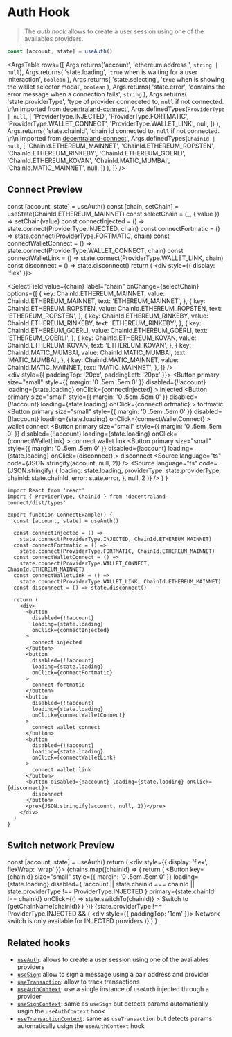 
<Meta title="Hooks/useAuth" />

# Auth Hook

> The _auth hook_ allows to create a user session using one of the availables providers.

```ts
const [account, state] = useAuth()
```

<ArgsTable
  rows={[
    Args.returns('account', 'ethereum address ', `string | null`),
    Args.returns(
      'state.loading',
      '`true` when is waiting for a user initeraction',
      `boolean`
    ),
    Args.returns(
      'state.selecting',
      '`true` when is showing the wallet selector modal',
      `boolean`
    ),
    Args.returns(
      'state.error',
      'contains the error message when a connection fails',
      `string`
    ),
    Args.returns(
      'state.providerType',
      'type of provider conneceted to, `null` if not connected. \n\n imported from [decentraland-connect](https://www.npmjs.com/package/decentraland-connect)',
      Args.definedTypes(`ProviderType | null`, [
        'ProviderType.INJECTED',
        'ProviderType.FORTMATIC',
        'ProviderType.WALLET_CONNECT',
        'ProviderType.WALLET_LINK',
        null,
      ])
    ),
    Args.returns(
      'state.chainId',
      'chain id connected to, `null` if not connected. \n\n imported from [decentraland-connect](https://www.npmjs.com/package/decentraland-connect)',
      Args.definedTypes(`ChainId | null`, [
        'ChainId.ETHEREUM_MAINNET',
        'ChainId.ETHEREUM_ROPSTEN',
        'ChainId.ETHEREUM_RINKEBY',
        'ChainId.ETHEREUM_GOERLI',
        'ChainId.ETHEREUM_KOVAN',
        'ChainId.MATIC_MUMBAI',
        'ChainId.MATIC_MAINNET',
        null,
      ])
    ),
  ]}
/>

## Connect Preview

  const [account, state] = useAuth()
  const [chain, setChain] = useState(ChainId.ETHEREUM_MAINNET)
  const selectChain = (_, { value }) => setChain(value)
  const connectInjected = () => state.connect(ProviderType.INJECTED, chain)
  const connectFortmatic = () => state.connect(ProviderType.FORTMATIC, chain)
  const connectWalletConnect = () =>
    state.connect(ProviderType.WALLET_CONNECT, chain)
  const connectWalletLink = () => state.connect(ProviderType.WALLET_LINK, chain)
  const disconnect = () => state.disconnect()
  return (
    <Container>
      <div style={{ display: 'flex' }}>
        <div>
          <SelectField
            value={chain}
            label="chain"
            onChange={selectChain}
            options={[
              {
                key: ChainId.ETHEREUM_MAINNET,
                value: ChainId.ETHEREUM_MAINNET,
                text: 'ETHEREUM_MAINNET',
              },
              {
                key: ChainId.ETHEREUM_ROPSTEN,
                value: ChainId.ETHEREUM_ROPSTEN,
                text: 'ETHEREUM_ROPSTEN',
              },
              {
                key: ChainId.ETHEREUM_RINKEBY,
                value: ChainId.ETHEREUM_RINKEBY,
                text: 'ETHEREUM_RINKEBY',
              },
              {
                key: ChainId.ETHEREUM_GOERLI,
                value: ChainId.ETHEREUM_GOERLI,
                text: 'ETHEREUM_GOERLI',
              },
              {
                key: ChainId.ETHEREUM_KOVAN,
                value: ChainId.ETHEREUM_KOVAN,
                text: 'ETHEREUM_KOVAN',
              },
              {
                key: ChainId.MATIC_MUMBAI,
                value: ChainId.MATIC_MUMBAI,
                text: 'MATIC_MUMBAI',
              },
              {
                key: ChainId.MATIC_MAINNET,
                value: ChainId.MATIC_MAINNET,
                text: 'MATIC_MAINNET',
              },
            ]}
          />
        </div>
        <div style={{ paddingTop: '20px', paddingLeft: '20px' }}>
          <Button
            primary
            size="small"
            style={{ margin: '0 .5em .5em 0' }}
            disabled={!!account}
            loading={state.loading}
            onClick={connectInjected}
          >
            injected
          </Button>
          <Button
            primary
            size="small"
            style={{ margin: '0 .5em .5em 0' }}
            disabled={!!account}
            loading={state.loading}
            onClick={connectFortmatic}
          >
            fortmatic
          </Button>
          <Button
            primary
            size="small"
            style={{ margin: '0 .5em .5em 0' }}
            disabled={!!account}
            loading={state.loading}
            onClick={connectWalletConnect}
          >
            wallet connect
          </Button>
          <Button
            primary
            size="small"
            style={{ margin: '0 .5em .5em 0' }}
            disabled={!!account}
            loading={state.loading}
            onClick={connectWalletLink}
          >
            connect wallet link
          </Button>
          <Button
            primary
            size="small"
            style={{ margin: '0 .5em .5em 0' }}
            disabled={!account}
            loading={state.loading}
            onClick={disconnect}
          >
            disconnect
          </Button>
        </div>
      </div>
      <Source language="ts" code={JSON.stringify(account, null, 2)} />
      <Source
        language="ts"
        code={JSON.stringify(
          {
            loading: state.loading,
            providerType: state.providerType,
            chainId: state.chainId,
            error: state.error,
          },
          null,
          2
        )}
      />
    </Container>
  )
}

<ConnectExample />

```tsx dark=true
import React from 'react'
import { ProviderType, ChainId } from 'decentraland-connect/dist/types'

export function ConnectExample() {
  const [account, state] = useAuth()

  const connectInjected = () =>
    state.connect(ProviderType.INJECTED, ChainId.ETHEREUM_MAINNET)
  const connectFortmatic = () =>
    state.connect(ProviderType.FORTMATIC, ChainId.ETHEREUM_MAINNET)
  const connectWalletConnect = () =>
    state.connect(ProviderType.WALLET_CONNECT, ChainId.ETHEREUM_MAINNET)
  const connectWalletLink = () =>
    state.connect(ProviderType.WALLET_LINK, ChainId.ETHEREUM_MAINNET)
  const disconnect = () => state.disconnect()

  return (
    <div>
      <button
        disabled={!!account}
        loading={state.loading}
        onClick={connectInjected}
      >
        connect injected
      </button>
      <button
        disabled={!!account}
        loading={state.loading}
        onClick={connectFortmatic}
      >
        connect fortmatic
      </button>
      <button
        disabled={!!account}
        loading={state.loading}
        onClick={connectWalletConnect}
      >
        connect wallet connect
      </button>
      <button
        disabled={!!account}
        loading={state.loading}
        onClick={connectWalletLink}
      >
        connect wallet link
      </button>
      <button disabled={!account} loading={state.loading} onClick={disconnect}>
        disconnect
      </button>
      <pre>{JSON.stringify(account, null, 2)}</pre>
    </div>
  )
}
```

## Switch network Preview

  const [account, state] = useAuth()
  return (
    <Container>
      <div style={{ display: 'flex', flexWrap: 'wrap' }}>
        {chains.map((chainId) => {
          return (
            <Button
              key={chainId}
              size="small"
              style={{ margin: '0 .5em .5em 0' }}
              loading={state.loading}
              disabled={
                !account ||
                state.chainId === chainId ||
                state.providerType !== ProviderType.INJECTED
              }
              primary={state.chainId !== chainId}
              onClick={() => state.switchTo(chainId)}
            >
              Switch to {getChainName(chainId)}
            </Button>
          )
        })}
      </div>
      {state.providerType !== ProviderType.INJECTED && (
        <div style={{ paddingTop: '1em' }}>
          <Paragraph primary small>
            Network switch is only available for INJECTED providers
          </Paragraph>
        </div>
      )}
    </Container>
  )
}

<SwitchExample />

## Related hooks

- [`useAuth`](./?path=/story/hooks-useauth--page): allows to create a user session using one of the availables providers
- [`useSign`](./?path=/story/hooks-usesign--page): allow to sign a message using a pair address and provider
- [`useTransaction`](./?path=/story/hooks-usetransaction--page): allow to track transactions
- [`useAuthContext`](./?path=/story/context-auth-useauthcontext--page): use a single instance of `useAuth` injected through a provider
- [`useSignContext`](./?path=/story/context-auth-usesigncontext--page): same as `useSign` but detects params automatically usgin the `useAuthContext` hook
- [`useTransactionContext`](./?path=/story/context-auth-usetransactioncontext--page): same as `useTransaction` but detects params automatically usign the `useAuthContext` hook
